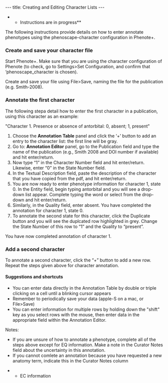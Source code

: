---
title: Creating and Editing Character Lists
---

**Instructions are in progress**

The following instructions provide details on how to enter annotate phenotypes using the phenoscape-character configuration in Phenote+.

===Create and save your character file===
Start Phenote+. Make sure that you are using the character configuration of Phenote (to check, go to Settings>Set Configuration, and confirm that ‘phenoscape_character is chosen).

Create and save your file using File>Save, naming the file for the publication (e.g. Smith-2008).

===Annotate the first character===

The following stepa detail how to enter the first character in a publication, using this character as an example:

"Character 1. Presence or absence of antorbital: 0, absent; 1, present"

#Choose the '''Annotation Table''' panel and click the ‘+’ button to add an entry to the character list: the first line will be gray.
#Go to: '''Annotation Editor''' panel, go to the Publication field and type the name of the publication (e.g., Smith 2008  and DOI number if available) and hit enter/return.
#Now type “1” in the Character Number field and hit enter/return. Likewise, enter “0” in the State Number field.
#In the Textual Description field, paste the description of the character that you have copied from the pdf, and hit enter/return.
#You are now ready to enter phenotype information for character 1, state 0.  In the Entity field, begin typing antorbital and you will see a drop-down list appear. Complete typing the word or select from the drop-down and hit enter/return.
#Similarly, in the Quality field, enter absent.  You have completed the annotation for character 1, state 0.
#To annotate the second state for this character, click the Duplicate button and you will see the duplcated row highlighted in grey. Change the State Number of this row to “1” and the Quality to “present”.

You have now completed annotation of character 1.

===Add a second character===

To annotate a second character, click the “+” button to add a new row.  Repeat the steps given above for character annotation.

====Suggestions and shortcuts====
*You can enter data directly in the Annotation Table by double or triple clicking on a cell until a blinking cursor appears
*Remember to periodically save your data (apple-S on a mac, or File>Save)
*You can enter information for multiple rows by holding down the "shift" key as you select rows with the mouse, then enter data in the appropriate field within the Annotation Editor.

Notes:
*If you are unsure of how to annotate a phenotype, complete all of the steps above except for EQ information.  Make a note in the Curator Notes field about the uncertainty in this annotation.
*If you cannot comlete an annotation because you have requested a new anatomy term, indicate this in the Curator Notes column

**EC information